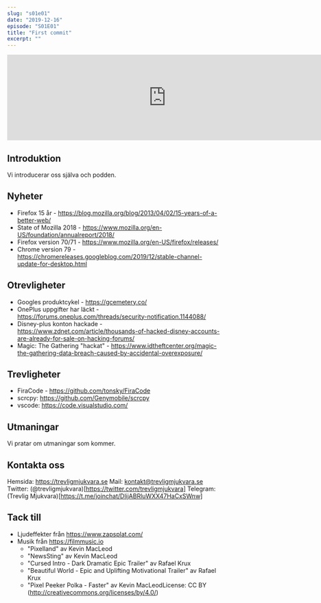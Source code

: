 ```yaml
---
slug: "s01e01"
date: "2019-12-16"
episode: "S01E01"
title: "First commit"
excerpt: ""
---
```


<iframe src="https://fireside.fm/player/v2/OenbtlIp+MO99vCjS?theme=dark" width="740" height="200" frameborder="0" scrolling="no"></iframe>

## Introduktion
Vi introducerar oss själva och podden.

## Nyheter
- Firefox 15 år - https://blog.mozilla.org/blog/2013/04/02/15-years-of-a-better-web/
- State of Mozilla 2018 - https://www.mozilla.org/en-US/foundation/annualreport/2018/
- Firefox version 70/71 - https://www.mozilla.org/en-US/firefox/releases/
- Chrome version 79 - https://chromereleases.googleblog.com/2019/12/stable-channel-update-for-desktop.html

## Otrevligheter
- Googles produktcykel - https://gcemetery.co/
- OnePlus uppgifter har läckt - https://forums.oneplus.com/threads/security-notification.1144088/
- Disney-plus konton hackade - https://www.zdnet.com/article/thousands-of-hacked-disney-accounts-are-already-for-sale-on-hacking-forums/
- Magic: The Gathering "hackat" - https://www.idtheftcenter.org/magic-the-gathering-data-breach-caused-by-accidental-overexposure/

## Trevligheter
- FiraCode - https://github.com/tonsky/FiraCode
- scrcpy: https://github.com/Genymobile/scrcpy
- vscode: https://code.visualstudio.com/

## Utmaningar
Vi pratar om utmaningar som kommer.

## Kontakta oss
Hemsida: https://trevligmjukvara.se
Mail: kontakt@trevligmjukvara.se
Twitter: (@trevligmjukvara)[https://twitter.com/trevligmjukvara]
Telegram: (Trevlig Mjukvara)[https://t.me/joinchat/DlijABRluWXX47HaCxSWnw]

## Tack till
- Ljudeffekter från https://www.zapsplat.com/ 
- Musik från https://filmmusic.io
	- "Pixelland" av Kevin MacLeod
	- "NewsSting" av Kevin MacLeod 
	- "Cursed Intro - Dark Dramatic Epic Trailer" av Rafael Krux
	- "Beautiful World - Epic and Uplifting Motivational Trailer" av Rafael Krux
	- "Pixel Peeker Polka - Faster" av Kevin MacLeodLicense: CC BY (http://creativecommons.org/licenses/by/4.0/)

